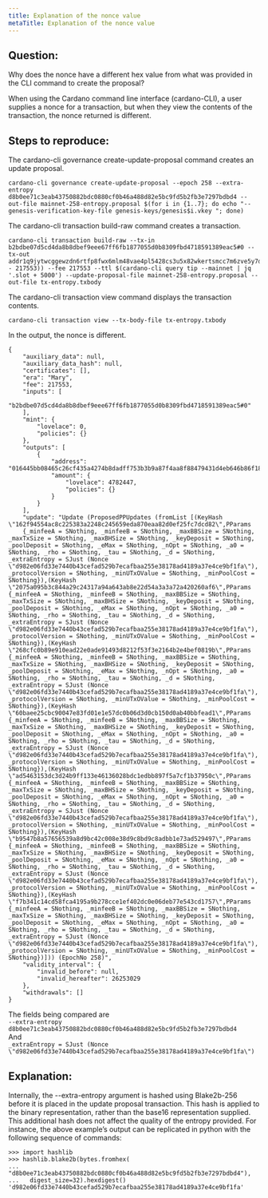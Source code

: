 ```yaml
---
title: Explanation of the nonce value
metaTitle: Explanation of the nonce value
---
```

## Question: 
Why does the nonce have a different hex value from what was provided in the CLI command to create the proposal?  

When using the Cardano command line interface (cardano-CLI), a user supplies a nonce for a transaction, but when they view the contents of the transaction, the nonce returned is different.  
## Steps to reproduce: 
The cardano-cli governance create-update-proposal command creates an update proposal.  
```  
cardano-cli governance create-update-proposal --epoch 258 --extra-entropy d8b0ee71c3eab43750882bdc0880cf0b46a488d82e5bc9fd5b2fb3e7297bdbd4 --out-file mainnet-258-entropy.proposal $(for i in {1..7}; do echo "--genesis-verification-key-file genesis-keys/genesis$i.vkey "; done)
 ```

The cardano-cli transaction build-raw command creates a transaction.  
```  
cardano-cli transaction build-raw --tx-in b2bdbe07d5cd4da8b8dbef9eee67ff6fb1877055d0b8309fbd4718591389eac5#0 --tx-out addr1q9jytwcggewzdn6rtfp8fwx6mlm48vae4pl5428cs3u5x82wkertsmcc7m6zve5y7dlmeaqz03jsw37ug5nc4v9l3j8q54uy5u+$((5000000 - 217553)) --fee 217553 --ttl $(cardano-cli query tip --mainnet | jq '.slot + 5000') --update-proposal-file mainnet-258-entropy.proposal --out-file tx-entropy.txbody
```   

The cardano-cli transaction view command displays the transaction contents.  
```  
cardano-cli transaction view --tx-body-file tx-entropy.txbody  
```   

In the output, the nonce is different.  
```  
{
    "auxiliary_data": null,
    "auxiliary_data_hash": null,
    "certificates": [],
    "era": "Mary",
    "fee": 217553,
    "inputs": [
        "b2bdbe07d5cd4da8b8dbef9eee67ff6fb1877055d0b8309fbd4718591389eac5#0"
    ],
    "mint": {
        "lovelace": 0,
        "policies": {}
    },
    "outputs": [
        {
            "address": "016445bb08465c26cf435a4274b8dadff753b3b9a87f4aa8f88479431d4eb646b86f18f6f4266684f37fbcf4027c650747dc45278ab0bf8c8e",
            "amount": {
                "lovelace": 4782447,
                "policies": {}
            }
        }
    ],
    "update": "Update (ProposedPPUpdates (fromList [(KeyHash \"162f94554ac8c225383a2248c245659eda870eaa82d0ef25fc7dcd82\",PParams 
    {_minfeeA = SNothing, _minfeeB = SNothing, _maxBBSize = SNothing, _maxTxSize = SNothing, _maxBHSize = SNothing, _keyDeposit = SNothing, _poolDeposit = SNothing, _eMax = SNothing, _nOpt = SNothing, _a0 = SNothing, _rho = SNothing, _tau = SNothing, _d = SNothing, _extraEntropy = SJust (Nonce \"d982e06fd33e7440b43cefad529b7ecafbaa255e38178ad4189a37e4ce9bf1fa\"), _protocolVersion = SNothing, _minUTxOValue = SNothing, _minPoolCost = SNothing}),(KeyHash \"2075a095b3c844a29c24317a94a643ab8e22d54a3a3a72a420260af6\",PParams {_minfeeA = SNothing, _minfeeB = SNothing, _maxBBSize = SNothing, _maxTxSize = SNothing, _maxBHSize = SNothing, _keyDeposit = SNothing, _poolDeposit = SNothing, _eMax = SNothing, _nOpt = SNothing, _a0 = SNothing, _rho = SNothing, _tau = SNothing, _d = SNothing, _extraEntropy = SJust (Nonce \"d982e06fd33e7440b43cefad529b7ecafbaa255e38178ad4189a37e4ce9bf1fa\"), _protocolVersion = SNothing, _minUTxOValue = SNothing, _minPoolCost = SNothing}),(KeyHash \"268cfc0b89e910ead22e0ade91493d8212f53f3e2164b2e4bef0819b\",PParams {_minfeeA = SNothing, _minfeeB = SNothing, _maxBBSize = SNothing, _maxTxSize = SNothing, _maxBHSize = SNothing, _keyDeposit = SNothing, _poolDeposit = SNothing, _eMax = SNothing, _nOpt = SNothing, _a0 = SNothing, _rho = SNothing, _tau = SNothing, _d = SNothing, _extraEntropy = SJust (Nonce \"d982e06fd33e7440b43cefad529b7ecafbaa255e38178ad4189a37e4ce9bf1fa\"), _protocolVersion = SNothing, _minUTxOValue = SNothing, _minPoolCost = SNothing}),(KeyHash \"60baee25cbc90047e83fd01e1e57dc0b06d3d0cb150d0ab40bbfead1\",PParams {_minfeeA = SNothing, _minfeeB = SNothing, _maxBBSize = SNothing, _maxTxSize = SNothing, _maxBHSize = SNothing, _keyDeposit = SNothing, _poolDeposit = SNothing, _eMax = SNothing, _nOpt = SNothing, _a0 = SNothing, _rho = SNothing, _tau = SNothing, _d = SNothing, _extraEntropy = SJust (Nonce \"d982e06fd33e7440b43cefad529b7ecafbaa255e38178ad4189a37e4ce9bf1fa\"), _protocolVersion = SNothing, _minUTxOValue = SNothing, _minPoolCost = SNothing}),(KeyHash \"ad5463153dc3d24b9ff133e46136028bdc1edbb897f5a7cf1b37950c\",PParams {_minfeeA = SNothing, _minfeeB = SNothing, _maxBBSize = SNothing, _maxTxSize = SNothing, _maxBHSize = SNothing, _keyDeposit = SNothing, _poolDeposit = SNothing, _eMax = SNothing, _nOpt = SNothing, _a0 = SNothing, _rho = SNothing, _tau = SNothing, _d = SNothing, _extraEntropy = SJust (Nonce \"d982e06fd33e7440b43cefad529b7ecafbaa255e38178ad4189a37e4ce9bf1fa\"), _protocolVersion = SNothing, _minUTxOValue = SNothing, _minPoolCost = SNothing}),(KeyHash \"b9547b8a57656539a8d9bc42c008e38d9c8bd9c8adbb1e73ad529497\",PParams {_minfeeA = SNothing, _minfeeB = SNothing, _maxBBSize = SNothing, _maxTxSize = SNothing, _maxBHSize = SNothing, _keyDeposit = SNothing, _poolDeposit = SNothing, _eMax = SNothing, _nOpt = SNothing, _a0 = SNothing, _rho = SNothing, _tau = SNothing, _d = SNothing, _extraEntropy = SJust (Nonce \"d982e06fd33e7440b43cefad529b7ecafbaa255e38178ad4189a37e4ce9bf1fa\"), _protocolVersion = SNothing, _minUTxOValue = SNothing, _minPoolCost = SNothing}),(KeyHash \"f7b341c14cd58fca4195a9b278cce1ef402dc0e06deb77e543cd1757\",PParams {_minfeeA = SNothing, _minfeeB = SNothing, _maxBBSize = SNothing, _maxTxSize = SNothing, _maxBHSize = SNothing, _keyDeposit = SNothing, _poolDeposit = SNothing, _eMax = SNothing, _nOpt = SNothing, _a0 = SNothing, _rho = SNothing, _tau = SNothing, _d = SNothing, _extraEntropy = SJust (Nonce \"d982e06fd33e7440b43cefad529b7ecafbaa255e38178ad4189a37e4ce9bf1fa\"), _protocolVersion = SNothing, _minUTxOValue = SNothing, _minPoolCost = SNothing})])) (EpochNo 258)",
    "validity_interval": {
        "invalid_before": null,
        "invalid_hereafter": 26253029
    },
    "withdrawals": []
}  
```  
The fields being compared are  
`--extra-entropy d8b0ee71c3eab43750882bdc0880cf0b46a488d82e5bc9fd5b2fb3e7297bdbd4`  
And  
`_extraEntropy = SJust (Nonce \"d982e06fd33e7440b43cefad529b7ecafbaa255e38178ad4189a37e4ce9bf1fa\")`  
## Explanation:
Internally, the --extra-entropy argument is hashed using Blake2b-256 before it is placed in the update proposal transaction. This hash is applied to the binary representation, rather than the base16 representation supplied. This additional hash does not affect the quality of the entropy provided. For instance, the above example’s output can be replicated in python with the following sequence of commands:
```  
>>> import hashlib
>>> hashlib.blake2b(bytes.fromhex(
...   "d8b0ee71c3eab43750882bdc0880cf0b46a488d82e5bc9fd5b2fb3e7297bdbd4"),
...   digest_size=32).hexdigest()
'd982e06fd33e7440b43cefad529b7ecafbaa255e38178ad4189a37e4ce9bf1fa'
```
